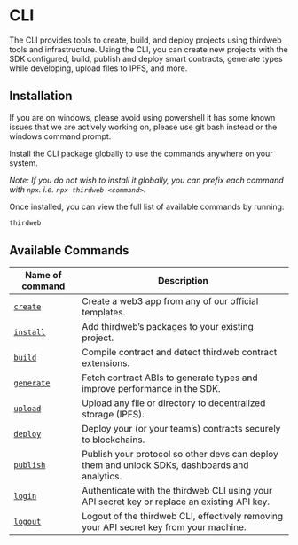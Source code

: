 
# CLI

The CLI provides tools to create, build, and deploy projects using thirdweb tools and infrastructure. Using the CLI, you can
create new projects with the SDK configured, build, publish and deploy smart contracts, generate types while developing, upload files to IPFS, and more.

<OpenSourceCard
	title="CLI"
	href="https://github.com/thirdweb-dev/js/tree/main/packages/cli"
/>

## Installation

<Callout variant="warning" title="Usage on Windows">
	If you are on windows, please avoid using powershell it has some known issues
	that we are actively working on, please use git bash instead or the windows
	command prompt.
</Callout>

Install the CLI package globally to use the commands anywhere on your system.

_Note: If you do not wish to install it globally, you can prefix each command with `npx`. i.e. `npx thirdweb <command>`_.

<InstallTabs
	npm="npm i -g thirdweb"
	yarn="yarn global add thirdweb"
	pnpm="pnpm install -g thirdweb"
/>

Once installed, you can view the full list of available commands by running:

```bash
thirdweb
```

## Available Commands

| Name of command                          | Description                                                                                    |
| ---------------------------------------- | ---------------------------------------------------------------------------------------------- |
| [`create`](/cli/create)                  | Create a web3 app from any of our official templates.                                          |
| [`install`](/cli/install)                | Add thirdweb&rsquo;s packages to your existing project.                                        |
| [`build`](/cli/build)                    | Compile contract and detect thirdweb contract extensions.                                      |
| [`generate`](/cli/generate)              | Fetch contract ABIs to generate types and improve performance in the SDK.                      |
| [`upload`](/cli/upload)                  | Upload any file or directory to decentralized storage (IPFS).                                  |
| [`deploy`](/contracts/deploy/overview)   | Deploy your (or your team&rsquo;s) contracts securely to blockchains.                          |
| [`publish`](/contracts/publish/overview) | Publish your protocol so other devs can deploy them and unlock SDKs, dashboards and analytics. |
| [`login`](/cli/login)                    | Authenticate with the thirdweb CLI using your API secret key or replace an existing API key.   |
| [`logout`](/cli/logout)                  | Logout of the thirdweb CLI, effectively removing your API secret key from your machine.        |
